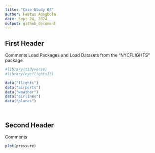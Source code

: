 ```yaml
---
title: "Case Study 04"
author: Festus Adegbola
date: Sept 24, 2024
output: github_document
---
```


## First Header

Comments
Load Packages and Load Datasets from the "NYCFLIGHTS" package

```r

#library(tidyverse)
#library(nycflights13)

data("flights")
data("airports")
data("weather")
data("airlines")
data("planes")




```

## Second Header

Comments

```r
plot(pressure)
```
